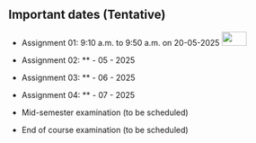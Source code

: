 ## Important dates (Tentative)

-   Assignment 01: 9:10 a.m. to 9:50 a.m. on 20-05-2025 ![](images/new-icon-gif-9.gif){width="44" height="25"}

-   Assignment 02: \*\* - 05 - 2025

-   Assignment 03: \*\* - 06 - 2025

-   Assignment 04: \*\* - 07 - 2025

-   Mid-semester examination (to be scheduled)

-   End of course examination (to be scheduled)
